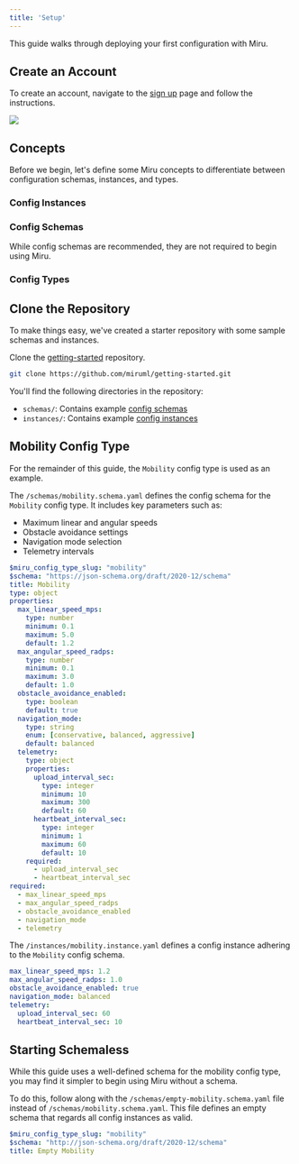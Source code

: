 ```yaml
---
title: 'Setup'
---
```



This guide walks through deploying your first configuration with Miru.

## Create an Account
To create an account, navigate to the [sign up](https://configs.miruml.com/signup) page and follow the instructions. 

<Frame>
    <img src="/images/getting-started/signup-page.png" />
</Frame>

## Concepts

Before we begin, let's define some Miru concepts to differentiate between configuration schemas, instances, and types.

### Config Instances
<ConfigInstanceDefinition />

### Config Schemas
<ConfigSchemaDefinition />

<Note>
  While config schemas are recommended, they are not required to begin using Miru.
</Note>

### Config Types
<ConfigTypeDefinition />

## Clone the Repository
To make things easy, we've created a starter repository with some sample schemas and instances. 

Clone the [getting-started](https://github.com/miruml/getting-started) repository.

```bash
git clone https://github.com/miruml/getting-started.git
```

You'll find the following directories in the repository:
- `schemas/`: Contains example [config schemas](/docs/home/basics/vocabulary#config-schema)
- `instances/`: Contains example [config instances](/docs/home/basics/vocabulary#config-instance)

## Mobility Config Type

For the remainder of this guide, the `Mobility` config type is used as an example.

The `/schemas/mobility.schema.yaml` defines the config schema for the `Mobility` config type. 
It includes key parameters such as:
- Maximum linear and angular speeds
- Obstacle avoidance settings
- Navigation mode selection
- Telemetry intervals

```yaml mobility.schema.yaml [expandable]
$miru_config_type_slug: "mobility"
$schema: "https://json-schema.org/draft/2020-12/schema"
title: Mobility
type: object
properties:
  max_linear_speed_mps:
    type: number
    minimum: 0.1
    maximum: 5.0
    default: 1.2
  max_angular_speed_radps:
    type: number
    minimum: 0.1
    maximum: 3.0
    default: 1.0
  obstacle_avoidance_enabled:
    type: boolean
    default: true
  navigation_mode:
    type: string
    enum: [conservative, balanced, aggressive]
    default: balanced
  telemetry:
    type: object
    properties:
      upload_interval_sec:
        type: integer
        minimum: 10
        maximum: 300
        default: 60
      heartbeat_interval_sec:
        type: integer
        minimum: 1
        maximum: 60
        default: 10
    required:
      - upload_interval_sec
      - heartbeat_interval_sec
required:
  - max_linear_speed_mps
  - max_angular_speed_radps
  - obstacle_avoidance_enabled
  - navigation_mode
  - telemetry
```

The `/instances/mobility.instance.yaml` defines a config instance adhering to the `Mobility` config schema. 

```yaml mobility.instance.yaml [expandable]
max_linear_speed_mps: 1.2
max_angular_speed_radps: 1.0
obstacle_avoidance_enabled: true
navigation_mode: balanced
telemetry:
  upload_interval_sec: 60
  heartbeat_interval_sec: 10
```

## Starting Schemaless
While this guide uses a well-defined schema for the mobility config type, you may find it simpler to begin using Miru without a schema.

To do this, follow along with the `/schemas/empty-mobility.schema.yaml` file instead of `/schemas/mobility.schema.yaml`. This file defines an empty schema that regards all config instances as valid.

```yaml empty-mobility.schema.yaml
$miru_config_type_slug: "mobility"
$schema: "http://json-schema.org/draft/2020-12/schema"
title: Empty Mobility
```